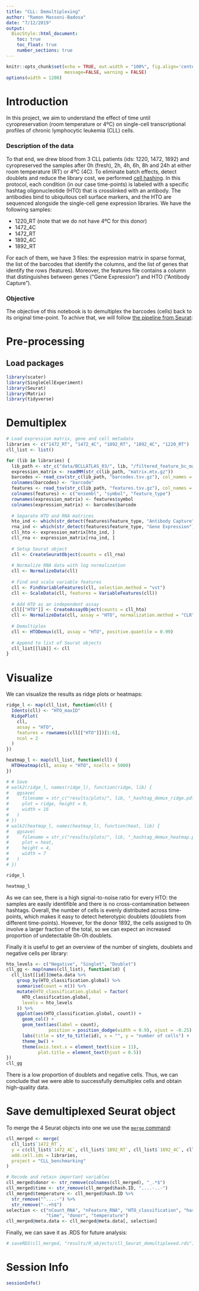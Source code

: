 ```yaml
---
title: "CLL: Demultiplexing"
author: "Ramon Massoni-Badosa"
date: "7/12/2019"
output: 
  BiocStyle::html_document:
    toc: true
    toc_float: true
    number_sections: true
---
```


```r
knitr::opts_chunk$set(echo = TRUE, out.width = "100%", fig.align='center', 
                      message=FALSE, warning = FALSE)
options(width = 1200)
```

# Introduction

In this project, we aim to understand the effect of time until cyropreservation (room temperature or 4ºC) on single-cell transcriptional profiles of chronic lymphocytic leukemia (CLL) cells.

### Description of the data

To that end, we drew blood from 3 CLL patients (ids: 1220, 1472, 1892) and cyropreserved the samples after 0h (fresh), 2h, 4h, 6h, 8h and 24h at either room temperature (RT) or 4ºC (4C). To eliminate batch effects, detect doublets and reduce the library cost, we performed [cell hashing ](https://genomebiology.biomedcentral.com/articles/10.1186/s13059-018-1603-1). In this protocol, each condition (in our case time-points) is labeled with a specific hashtag oligonucleotide (HTO) that is crosslinked with an antibody. The antibodies bind to ubiquitous cell surface markers, and the HTO are sequenced alongside the single-cell gene expression libraries. We have the following samples:

* 1220_RT (note that we do not have 4ºC for this donor)
* 1472_4C
* 1472_RT
* 1892_4C
* 1892_RT

For each of them, we have 3 files: the expression matrix in sparse format, the list of the barcodes that identify the columns, and the list of genes that identify the rows (features). Moreover, the features file contains a column that distinguishes between genes ("Gene Expression") and HTO ("Antibody Capture").

### Objective

The objective of this notebook is to demultiplex the barcodes (cells) back to its original time-point. To achive that, we will follow [the pipeline from Seurat](https://satijalab.org/seurat/v3.0/hashing_vignette.html):

# Pre-processing

## Load packages

```r
library(scater)
library(SingleCellExperiment)
library(Seurat)
library(Matrix)
library(tidyverse)
```


# Demultiplex 

```r
# Load expression matrix, gene and cell metadata
libraries <- c("1472_RT", "1472_4C", "1892_RT", "1892_4C", "1220_RT")
cll_list <- list()

for (lib in libraries) {
  lib_path <- str_c("data/BCLLATLAS_03/", lib, "/filtered_feature_bc_matrix/")
  expression_matrix <- readMM(str_c(lib_path, "matrix.mtx.gz"))
  barcodes <- read_csv(str_c(lib_path, "barcodes.tsv.gz"), col_names = FALSE)
  colnames(barcodes) <- "barcode"
  features <- read_tsv(str_c(lib_path, "features.tsv.gz"), col_names = FALSE)
  colnames(features) <- c("ensembl", "symbol", "feature_type")
  rownames(expression_matrix) <- features$symbol
  colnames(expression_matrix) <- barcodes$barcode
  
  # Separate HTO and RNA matrices
  hto_ind <- which(str_detect(features$feature_type, "Antibody Capture"))
  rna_ind <- which(str_detect(features$feature_type, "Gene Expression"))
  cll_hto <- expression_matrix[hto_ind, ]
  cll_rna <- expression_matrix[rna_ind, ]
  
  # Setup Seurat object
  cll <- CreateSeuratObject(counts = cll_rna)
  
  # Normalize RNA data with log normalization
  cll <- NormalizeData(cll)
  
  # Find and scale variable features
  cll <- FindVariableFeatures(cll, selection.method = "vst")
  cll <- ScaleData(cll, features = VariableFeatures(cll))
  
  # Add HTO as an independent assay
  cll[["HTO"]] <- CreateAssayObject(counts = cll_hto)
  cll <- NormalizeData(cll, assay = "HTO", normalization.method = "CLR")
  
  # Demultiplex
  cll <- HTODemux(cll, assay = "HTO", positive.quantile = 0.99)
  
  # Append to list of Seurat objects
  cll_list[[lib]] <- cll
}
```

# Visualize 

We can visualize the results as ridge plots or heatmaps:

```r
ridge_l <- map(cll_list, function(cll) {
  Idents(cll) <- "HTO_maxID"
  RidgePlot(
    cll,
    assay = "HTO",
    features = rownames(cll[["HTO"]])[1:6],
    ncol = 2
  )
})

heatmap_l <- map(cll_list, function(cll) {
  HTOHeatmap(cll, assay = "HTO", ncells = 5000)
})

# # Save
# walk2(ridge_l, names(ridge_l), function(ridge, lib) {
#   ggsave(
#     filename = str_c("results/plots/", lib, "_hashtag_demux_ridge.pdf"),
#     plot = ridge, height = 9, 
#     width = 16
#   )
# })
# walk2(heatmap_l, names(heatmap_l), function(heat, lib) {
#   ggsave(
#     filename = str_c("results/plots/", lib, "_hashtag_demux_heatmap.png"), 
#     plot = heat,
#     height = 4, 
#     width = 7
#   )
# })
```
```r
ridge_l
```
```r
heatmap_l
```

As we can see, there is a high signal-to-noise ratio for every HTO: the samples are easily identifible and there is no cross-contamination between hashtags. Overall, the number of cells is evenly distributed across time-points, which makes it easy to detect heterotypic doublets (doublets from different time-points). However, for the donor 1892, the cells assigned to 0h involve a larger fraction of the total, so we can expect an increased proportion of undetectable 0h-0h doublets. 

Finally it is useful to get an overview of the number of singlets, doublets and negative cells per library:

```r
hto_levels <- c("Negative", "Singlet", "Doublet")
cll_gg <- map(names(cll_list), function(id) {
  cll_list[[id]]@meta.data %>% 
    group_by(HTO_classification.global) %>% 
    summarise(count = n()) %>% 
    mutate(HTO_classification.global = factor(
      HTO_classification.global, 
      levels = hto_levels
    )) %>% 
    ggplot(aes(HTO_classification.global, count)) +
      geom_col() +
      geom_text(aes(label = count), 
                position = position_dodge(width = 0.9), vjust = -0.25) +
      labs(title = str_to_title(id), x = "", y = "number of cells") +
      theme_bw() +
      theme(axis.text.x = element_text(size = 11), 
            plot.title = element_text(hjust = 0.5))
})
cll_gg
```
There is a low proportion of doublets and negative cells. Thus, we can conclude that we were able to successfully demultiplex cells and obtain high-quality data. 

# Save demultiplexed Seurat object
To merge the 4 Seurat objects into one we use the [`merge` command](https://satijalab.org/seurat/v3.0/merge_vignette.html):

```r
cll_merged <- merge(
  cll_list$`1472_RT`, 
  y = c(cll_list$`1472_4C`, cll_list$`1892_RT`, cll_list$`1892_4C`, cll_list$`1220_RT`),
  add.cell.ids = libraries, 
  project = "CLL_benchmarking"
)

# Recode and retain important variables
cll_merged$donor <- str_remove(colnames(cll_merged), "_.*$")
cll_merged$time <- str_remove(cll_merged$hash.ID, "....-..-")
cll_merged$temperature <- cll_merged$hash.ID %>% 
  str_remove("^....-") %>% 
  str_remove("-.+h$")
selection <- c("nCount_RNA", "nFeature_RNA", "HTO_classification", "hash.ID", 
               "time", "donor", "temperature")
cll_merged@meta.data <- cll_merged@meta.data[, selection]
```

Finally, we can save it as .RDS for future analysis:

```r
# saveRDS(cll_merged, "results/R_objects/cll_Seurat_demultiplexed.rds")
```

# Session Info

```r
sessionInfo()
```

